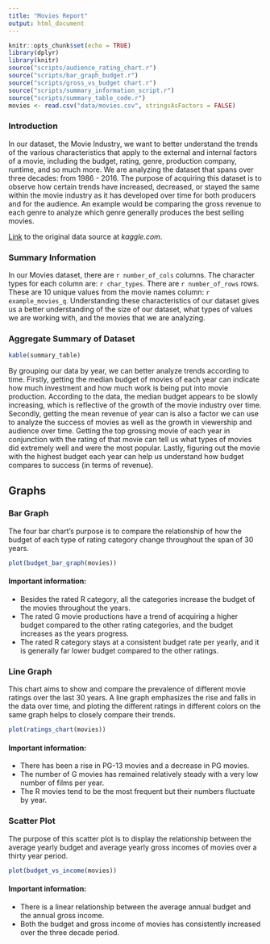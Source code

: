 ```yaml
---
title: "Movies Report"
output: html_document
---
```


```r
knitr::opts_chunk$set(echo = TRUE)
library(dplyr)
library(knitr)
source("scripts/audience_rating_chart.r")
source("scripts/bar_graph_budget.r")
source("scripts/gross_vs_budget chart.r")
source("scripts/summary_information_script.r")
source("scripts/summary_table_code.r")
movies <- read.csv("data/movies.csv", stringsAsFactors = FALSE)
```

### Introduction

In our dataset, the Movie Industry, we want to better understand the trends of the various characteristics that apply to the external and internal factors of a movie, including the budget, rating, genre, production company, runtime, and so much more. We are analyzing the dataset that spans over three decades: from 1986 - 2016. The purpose of acquiring this dataset is to observe how certain trends have increased, decreased, or stayed the same within the movie industry as it has developed over time for both producers and for the audience. An example would be comparing the gross revenue to each genre to analyze which genre generally produces the best selling movies.

[Link](https://www.kaggle.com/danielgrijalvas/movies) to the original data source at _kaggle.com_.

### Summary Information 
  In our Movies dataset, there are `r number_of_cols` columns. The character types for each column are: `r char_types`. There are `r number_of_rows` rows. These are 10 unique values from the movie names column: `r example_movies_q`. Understanding these characteristics of our dataset gives us a better understanding of the size of our dataset, what types of values we are working with, and the movies that we are analyzing.
  
### Aggregate Summary of Dataset
```r
kable(summary_table)
```

By grouping our data by year, we can better analyze trends according to time. Firstly, getting the median budget of movies of each year can indicate how much investment and how much work is being put into movie production. According to the data, the median budget appears to be slowly increasing, which is reflective of the growth of the movie industry over time. Secondly, getting the mean revenue of year can is also a factor we can use to analyze the success of movies as well as the growth in viewership and audience over time. Getting the top grossing movie of each year in conjunction with the rating of that movie can tell us what types of movies did extremely well and were the most popular. Lastly, figuring out the movie with the highest budget each year can help us understand how budget compares to success (in terms of revenue).

## Graphs

### Bar Graph
The four bar chart's purpose is to compare the relationship of how the budget of each type of rating category change throughout the span of 30 years. 

```r
plot(budget_bar_graph(movies))

```

#### Important information:

* Besides the rated R category, all the categories increase the budget of the movies throughout the years. 
* The rated G movie productions have a trend of acquiring a higher budget compared to the other rating categories, and the budget increases as the years progress.
* The rated R category stays at a consistent budget rate per yearly, and it is generally far lower budget compared to the other ratings.

### Line Graph

This chart aims to show and compare the prevalence of different movie ratings over the last 30 years. A line graph emphasizes the rise and falls in the data over time, and ploting the different ratings in different colors on the same graph helps to closely compare their trends. 

```r
plot(ratings_chart(movies))
```

#### Important information:
* There has been a rise in PG-13 movies and a decrease in PG movies.
* The number of G movies has remained relatively steady with a very low number of films per year.
* The R movies tend to be the most frequent but their numbers fluctuate by year.

### Scatter Plot

The purpose of this scatter plot is to display the relationship between the average yearly budget and average yearly gross incomes of movies over a thirty year period.

```r
plot(budget_vs_income(movies))
```

#### Important information:
* There is a linear relationship between the average annual budget and the annual gross income.
* Both the budget and gross income of movies has consistently increased over the three decade period.